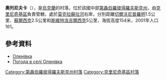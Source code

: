 {{coord|48|18|49|N|34|32|57|E|scale:30000_region:UA|display=title}}

'''奧列尼夫卡'''（{{lang-uk|Оленівка}}），是[[烏克蘭|烏克蘭]]的村落，位於該國中部[[第聶伯羅彼得羅夫斯克州|第聶伯羅彼得羅夫斯克州]]，由[[克里尼奇基區|克里尼奇基區]]負責管轄，處於[[莫克拉蘇拉河|莫克拉蘇拉河]]右岸，分別距離[[切爾沃尼普羅明_(克里尼奇基區)|切爾沃尼普羅明]]1.5公里、[[蘇爾西克|蘇爾西克]]2.5公里和[[斯維特洛吉爾西克_(克里尼奇基區)|斯維特洛吉爾西克]]5公里，海拔高度154米，2001年人口161。

==參考資料==
*[http://gska2.rada.gov.ua/pls/z7502/A005?rdat1=06.12.2007&rf7571=5596 Оленівка]{{dead link|date=2017年12月 |bot=InternetArchiveBot |fix-attempted=yes }}
* [http://weather.in.ua/ua/dnepropetrovskaja/18855 Погода в селі Оленівка] {{Wayback|url=http://weather.in.ua/ua/dnepropetrovskaja/18855 |date=20160607111850 }}

{{DEFAULTSORT:Оленівка}}
[[Category:第聶伯羅彼得羅夫斯克州村落|Category:第聶伯羅彼得羅夫斯克州村落]]
[[Category:克里尼奇基區村落|Category:克里尼奇基區村落]]


{{Dnipropetrovsk-geo-stub}}